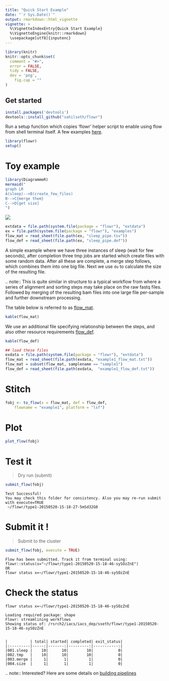 ```yaml
---
title: "Quick Start Example"
date: "`r Sys.Date()`"
output: rmarkdown::html_vignette
vignette: >
  %\VignetteIndexEntry{Quick Start Example}
  %\VignetteEngine{knitr::rmarkdown}
  \usepackage[utf8]{inputenc}
---
```


```r
library(knitr)
knitr::opts_chunk$set(
  comment = "#>",
  error = FALSE,
  tidy = FALSE,
  dev = 'png',
	fig.cap = ""
)
```

Get started
-------------


```r
install.packages('devtools')
devtools::install_github("sahilseth/flowr")
```

Run a setup function which copies 'flowr' helper script to enable using flow from shell terminal itself.
A few examples [here](https://github.com/sahilseth/rfun).

```r
library(flowr)
setup()
```


# Toy example


```r
library(DiagrammeR)
mermaid("
graph LR
A(sleep)-->B(create_few_files) 
B-->C{merge them}
C-->D[get size]
")
```

![](imgs/toy.png)


```r
extdata = file.path(system.file(package = "flowr"), "extdata")
ex = file.path(system.file(package = "flowr"), "examples")
flow_mat = read_sheet(file.path(ex, "sleep_pipe.tsv"))
flow_def = read_sheet(file.path(ex, "sleep_pipe.def"))
```

A simple example where we have three instances of sleep (wait for few seconds), after completion three tmp jobs are started which create files with some random data. After all these are complete, a merge step follows, which combines them into one big file. Next we use `du` to calculate the size of the resulting file. 

.. note:: 
This is quite similar in structure to a typical workflow from where a series of alignment and sorting steps may take place on the raw fastq files. Followed by merging of the resulting bam files into one large file per-sample and further downstream processing.

The table below is referred to as [flow_mat](http://docs.flowr.space/en/latest/rd/vignettes/build-pipes.html#flow-mat-a-table-with-shell-commands-to-run).

```r
kable(flow_mat)
```

We use an additional file specifying relationship between the steps, and also other resource requirements [flow_def](http://docs.flowr.space/en/latest/rd/vignettes/build-pipes.html#flow-definition).

```r
kable(flow_def)
```


```r
## load these files
exdata = file.path(system.file(package = "flowr"), "extdata")
flow_mat = read_sheet(file.path(exdata, "example1_flow_mat.txt"))
flow_mat = subset(flow_mat, samplename == "sample1")
flow_def = read_sheet(file.path(exdata,  "example1_flow_def.txt"))
```

# Stitch

```r
fobj <- to_flow(x = flow_mat, def = flow_def, 
	flowname = "example1", platform = "lsf")
```

# Plot
```r
plot_flow(fobj)
```


# Test it
> Dry run (submit)

```r
submit_flow(fobj)
```

```
Test Successful!
You may check this folder for consistency. Also you may re-run submit with execute=TRUE
 ~/flowr/type1-20150520-15-18-27-5mSd32G0
```

# Submit it !

> Submit to the cluster

```r
submit_flow(fobj, execute = TRUE)
```

```
Flow has been submitted. Track it from terminal using:
flowr::status(x="~/flowr/type1-20150520-15-18-46-sySOzZnE")
OR
flowr status x=~/flowr/type1-20150520-15-18-46-sySOzZnE
```


# Check the status

```
flowr status x=~/flowr/type1-20150520-15-18-46-sySOzZnE
```

```
Loading required package: shape
Flowr: streamlining workflows
Showing status of: /rsrch2/iacs/iacs_dep/sseth/flowr/type1-20150520-15-18-46-sySOzZnE


|          | total| started| completed| exit_status|
|:---------|-----:|-------:|---------:|-----------:|
|001.sleep |    10|      10|        10|           0|
|002.tmp   |    10|      10|        10|           0|
|003.merge |     1|       1|         1|           0|
|004.size  |     1|       1|         1|           0|
```

.. note::
Interested? Here are some details on [building pipelines](http://docs.flowr.space/en/latest/rd/vignettes/build-pipes.html)
